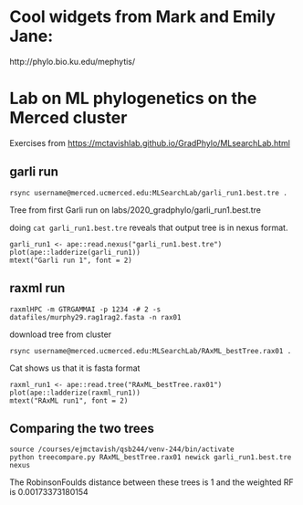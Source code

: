 
# Cool widgets from Mark and Emily Jane:

http://phylo.bio.ku.edu/mephytis/

# Lab on ML phylogenetics on the Merced cluster
Exercises from <https://mctavishlab.github.io/GradPhylo/MLsearchLab.html>

## garli run

```
rsync username@merced.ucmerced.edu:MLSearchLab/garli_run1.best.tre .
```

Tree from first Garli run on labs/2020_gradphylo/garli_run1.best.tre

doing `cat garli_run1.best.tre` reveals that output tree is in nexus format.

```
garli_run1 <- ape::read.nexus("garli_run1.best.tre")
plot(ape::ladderize(garli_run1))
mtext("Garli run 1", font = 2)
```

## raxml run

```
raxmlHPC -m GTRGAMMAI -p 1234 -# 2 -s datafiles/murphy29.rag1rag2.fasta -n rax01
```

download tree from cluster
```
rsync username@merced.ucmerced.edu:MLSearchLab/RAxML_bestTree.rax01 .
```

Cat shows us that it is fasta format

```
raxml_run1 <- ape::read.tree("RAxML_bestTree.rax01")
plot(ape::ladderize(raxml_run1))
mtext("RAxML run1", font = 2)
```

## Comparing the two trees

```
source /courses/ejmctavish/qsb244/venv-244/bin/activate
python treecompare.py RAxML_bestTree.rax01 newick garli_run1.best.tre nexus
```

The RobinsonFoulds distance between these trees is 1 and the weighted RF is 0.00173373180154
